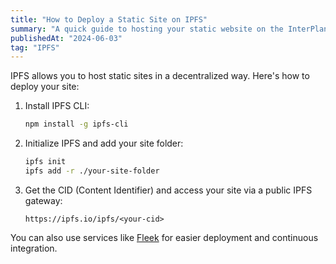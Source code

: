 ```yaml
---
title: "How to Deploy a Static Site on IPFS"
summary: "A quick guide to hosting your static website on the InterPlanetary File System (IPFS)."
publishedAt: "2024-06-03"
tag: "IPFS"
---
```


IPFS allows you to host static sites in a decentralized way. Here's how to deploy your site:

1. Install IPFS CLI:
   ```bash
   npm install -g ipfs-cli
   ```
2. Initialize IPFS and add your site folder:
   ```bash
   ipfs init
   ipfs add -r ./your-site-folder
   ```
3. Get the CID (Content Identifier) and access your site via a public IPFS gateway:
   ```
   https://ipfs.io/ipfs/<your-cid>
   ```

You can also use services like [Fleek](https://fleek.co/) for easier deployment and continuous integration. 